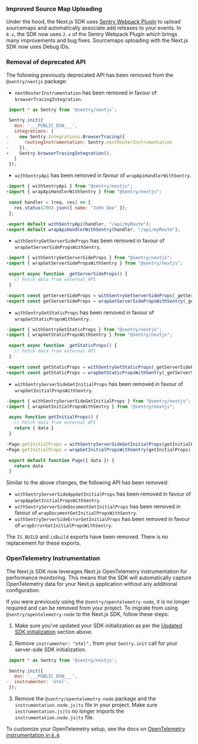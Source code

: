### Improved Source Map Uploading

Under the hood, the Next.js SDK uses [Sentry Webpack Plugin](https://www.npmjs.com/package/@sentry/webpack-plugin) to upload sourcemaps and automatically associate add releases to your events. In `8.x`, the SDK now uses `2.x` of the Sentry Webpack Plugin which brings many improvements and bug fixes. Sourcemaps uploading with the Next.js SDK now uses <Link to="/platforms/javascript/sourcemaps/troubleshooting_js/artifact-bundles/">Debug IDs</Link>.

### Removal of deprecated API

The following previously deprecated API has been removed from the `@sentry/nextjs` package:

- `nextRouterInstrumentation` has been removed in favour of `browserTracingIntegration`.

```JavaScript {sentry.client.config.js} diff
 import * as Sentry from '@sentry/nextjs';

 Sentry.init({
   dsn: '___PUBLIC_DSN___',
   integrations: [
-    new Sentry.Integrations.BrowserTracing({
-      routingInstrumentation: Sentry.nextRouterInstrumentation
-    }),
+    Sentry.browserTracingIntegration(),
   ]
 });

```

- `withSentryApi` has been removed in favour of `wrapApiHandlerWithSentry`.

```JavaScript {pages/api/*} diff
-import { withSentryApi } from "@sentry/nextjs";
+import { wrapApiHandlerWithSentry } from "@sentry/nextjs";

 const handler = (req, res) => {
   res.status(200).json({ name: "John Doe" });
 };

-export default withSentryApi(handler, "/api/myRoute");
+export default wrapApiHandlerWithSentry(handler, "/api/myRoute");
```

- `withSentryGetServerSideProps` has been removed in favour of `wrapGetServerSidePropsWithSentry`.

```JavaScript {pages/index.js} diff
-import { withSentryGetServerSideProps } from "@sentry/nextjs";
+import { wrapGetServerSidePropsWithSentry } from "@sentry/nextjs";

 export async function _getServerSideProps() {
   // Fetch data from external API
 }

-export const getServerSideProps = withSentryGetServerSideProps(_getServerSideProps);
+export const getServerSideProps = wrapGetServerSidePropsWithSentry(_getServerSideProps);
```

- `withSentryGetStaticProps` has been removed in favour of `wrapGetStaticPropsWithSentry`.

```JavaScript {pages/index.js} diff
-import { withSentryGetStaticProps } from "@sentry/nextjs";
+import { wrapGetStaticPropsWithSentry } from "@sentry/nextjs";

 export async function _getStaticProps() {
   // Fetch data from external API
 }

-export const getStaticProps = withSentryGetStaticProps(_getServerSideProps);
+export const getStaticProps = wrapGetStaticPropsWithSentry(_getServerSideProps);
```

- `withSentryServerSideGetInitialProps` has been removed in favour of `wrapGetInitialPropsWithSentry`.

```JavaScript {pages/index.js} diff
-import { withSentryServerSideGetInitialProps } from "@sentry/nextjs";
+import { wrapGetInitialPropsWithSentry } from "@sentry/nextjs";

 async function getInitialProps() {
   // Fetch data from external API
   return { data }
 }

-Page.getInitialProps = withSentryServerSideGetInitialProps(getInitialProps);
+Page.getInitialProps = wrapGetInitialPropsWithSentry(getInitialProps);

 export default function Page({ data }) {
   return data
 }
```

Similar to the above changes, the following API has been removed:

- `withSentryServerSideAppGetInitialProps` has been removed in favour of `wrapAppGetInitialPropsWithSentry`.
- `withSentryServerSideDocumentGetInitialProps` has been removed in favour of `wrapDocumentGetInitialPropsWithSentry`.
- `withSentryServerSideErrorGetInitialProps` has been removed in favour of `wrapErrorGetInitialPropsWithSentry`.

The `IS_BUILD` and `isBuild` exports have been removed. There is no replacement for these exports.

### OpenTelemetry Instrumentation

The Next.js SDK now leverages Next.js OpenTelemetry instrumentation for performance monitoring. This means that the SDK will automatically capture OpenTelemetry data for your Next.js application without any additional configuration.

If you were previously using the `@sentry/opentelemetry-node`, it is no longer required and can be removed from your project. To migrate from using `@sentry/opentelemetry-node` to the Next.js SDK, follow these steps:

1. Make sure you've updated your SDK initialization as per the [Updated SDK initialization](#updated-sdk-initialization) section above.

2. Remove `instrumenter: "otel",` from your `Sentry.init` call for your server-side SDK initialization.

```JavaScript {sentry.server.config.js} diff
 import * as Sentry from '@sentry/nextjs';

 Sentry.init({
   dsn: '___PUBLIC_DSN___',
-  instrumenter: 'otel',
 });
```

3. Remove the `@sentry/opentelemetry-node` package and the `instrumentation.node.js|ts` file in your project. Make sure `instrumentation.js|ts` no longer imports the `instrumentation.node.js|ts` file.

To customize your OpenTelemetry setup, see the docs on [OpenTelemetry instrumentation in `8.0`](./v8-opentelemetry/#custom-opentelemetry-setup).

<Include name="migration/javascript-v8/node-other-changes" />

<Include name="migration/javascript-v8/server-other-changes" />

<Include name="migration/javascript-v8/browser-other-changes" />
